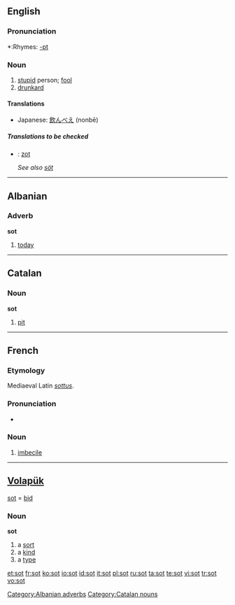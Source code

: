 ==English==

===Pronunciation===
*:Rhymes: [[Rhymes:English:-ɒt|-ɒt]]

===Noun===
{{en-noun}}

# [[stupid]] person; [[fool]]
# [[drunkard]]

====Translations====
{{trans-top|stupid person; fool}}
{{trans-mid}}
{{trans-bottom}}

{{trans-top|drunkard}}
{{trans-mid}}
*Japanese: [[飲んべえ]] (nonbē)
{{trans-bottom}}

=====Translations to be checked=====
<!--Remove this section once all of the translations below have been moved into the tables above.-->
{{checktrans}}
*{{ttbc|Dutch}}: [[zot]] {{m}}
*;''See also [[söt]]''

----

==Albanian==

===Adverb===
'''sot'''

# [[today]]

[[Category:Albanian adverbs]]

----

==Catalan==

===Noun===
'''sot'''

# [[pit]]

[[Category:Catalan nouns]]

----

==French==
===Etymology===
Mediaeval Latin ''[[sottus]]''.

===Pronunciation===
*{{IPA|/so/}}

===Noun===
{{fr-noun|m}}

# [[imbecile]]

----

==[[Volapük]]==
[[sot]] = [[bid]]

===Noun===
'''sot'''

# a [[sort]]
# a [[kind]]
# a [[type]]

[[et:sot]]
[[fr:sot]]
[[ko:sot]]
[[io:sot]]
[[id:sot]]
[[it:sot]]
[[pl:sot]]
[[ru:sot]]
[[ta:sot]]
[[te:sot]]
[[vi:sot]]
[[tr:sot]]
[[vo:sot]]
